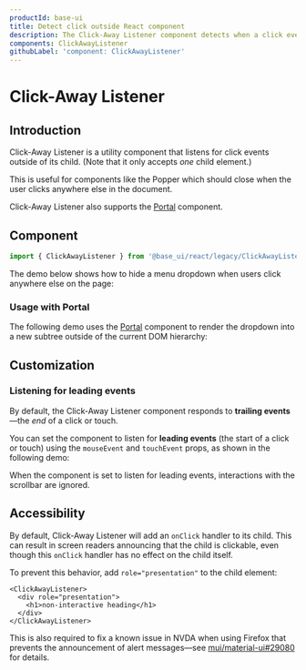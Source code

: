 ```yaml
---
productId: base-ui
title: Detect click outside React component
description: The Click-Away Listener component detects when a click event happens outside of its child element.
components: ClickAwayListener
githubLabel: 'component: ClickAwayListener'
---
```


# Click-Away Listener

<Description />

<ComponentLinkHeader design={false} />

## Introduction

Click-Away Listener is a utility component that listens for click events outside of its child.
(Note that it only accepts _one_ child element.)

This is useful for components like the Popper which should close when the user clicks anywhere else in the document.

Click-Away Listener also supports the [Portal](/components/react-portal/) component.

## Component

```jsx
import { ClickAwayListener } from '@base_ui/react/legacy/ClickAwayListener';
```

The demo below shows how to hide a menu dropdown when users click anywhere else on the page:

<Demo demo="ClickAway" />

### Usage with Portal

The following demo uses the [Portal](/components/react-portal/) component to render the dropdown into a new subtree outside of the current DOM hierarchy:

<Demo demo="PortalClickAway" />

## Customization

### Listening for leading events

By default, the Click-Away Listener component responds to **trailing events**—the _end_ of a click or touch.

You can set the component to listen for **leading events** (the start of a click or touch) using the `mouseEvent` and `touchEvent` props, as shown in the following demo:

<Demo demo="LeadingClickAway" />

<Callout type="warning">
  When the component is set to listen for leading events, interactions with the scrollbar are
  ignored.
</Callout>

## Accessibility

By default, Click-Away Listener will add an `onClick` handler to its child.
This can result in screen readers announcing that the child is clickable, even though this `onClick` handler has no effect on the child itself.

To prevent this behavior, add `role="presentation"` to the child element:

```tsx
<ClickAwayListener>
  <div role="presentation">
    <h1>non-interactive heading</h1>
  </div>
</ClickAwayListener>
```

This is also required to fix a known issue in NVDA when using Firefox that prevents the announcement of alert messages—see [mui/material-ui#29080](https://github.com/mui/material-ui/issues/29080) for details.
